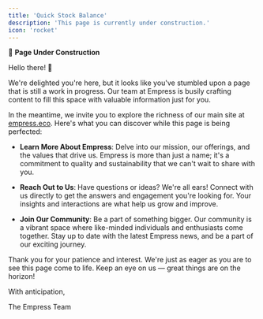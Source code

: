 ```yaml
---
title: 'Quick Stock Balance'
description: 'This page is currently under construction.'
icon: 'rocket'
---
```


🚀 **Page Under Construction**

Hello there! 👋

We're delighted you're here, but it looks like you've stumbled upon a page that is still a work in progress. Our team at Empress is busily crafting content to fill this space with valuable information just for you.

In the meantime, we invite you to explore the richness of our main site at [empress.eco](https://www.empress.eco). Here's what you can discover while this page is being perfected:

- **Learn More About Empress**: Delve into our mission, our offerings, and the values that drive us. Empress is more than just a name; it's a commitment to quality and sustainability that we can't wait to share with you.

- **Reach Out to Us**: Have questions or ideas? We're all ears! Connect with us directly to get the answers and engagement you're looking for. Your insights and interactions are what help us grow and improve.

- **Join Our Community**: Be a part of something bigger. Our community is a vibrant space where like-minded individuals and enthusiasts come together. Stay up to date with the latest Empress news, and be a part of our exciting journey.

Thank you for your patience and interest. We're just as eager as you are to see this page come to life. Keep an eye on us — great things are on the horizon!

With anticipation,

The Empress Team
